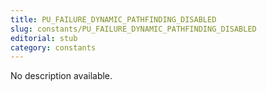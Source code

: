 ```yaml
---
title: PU_FAILURE_DYNAMIC_PATHFINDING_DISABLED
slug: constants/PU_FAILURE_DYNAMIC_PATHFINDING_DISABLED
editorial: stub
category: constants
---
```


<LSLConstant
	name="PU_FAILURE_DYNAMIC_PATHFINDING_DISABLED"
	type="integer"
	value="10"
/>

No description available.
